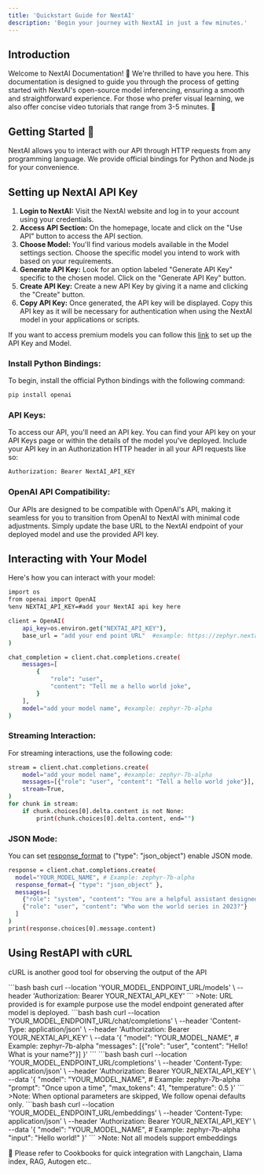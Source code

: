 ```yaml
---
title: 'Quickstart Guide for NextAI'
description: 'Begin your journey with NextAI in just a few minutes.'
---
```


## Introduction
Welcome to NextAI Documentation! 🎉 We're thrilled to have you here. This documentation is designed to guide you through the process of getting started with NextAI's open-source model inferencing, ensuring a smooth and straightforward experience. For those who prefer visual learning, we also offer concise video tutorials that range from 3-5 minutes. 🚀

## Getting Started 📑
NextAI allows you to interact with our API through HTTP requests from any programming language. We provide official bindings for Python and Node.js for your convenience.

## Setting up NextAI API Key
1) **Login to NextAI:** Visit the NextAI website and log in to your account using your credentials.
2) **Access API Section:** On the homepage, locate and click on the "Use API" button to access the API section.
3) **Choose Model:** You'll find various models available in the Model settings section. Choose the specific model you intend to work with based on your requirements.
4) **Generate API Key:** Look for an option labeled "Generate API Key" specific to the chosen model. Click on the "Generate API Key" button.
5) **Create API Key:** Create a new API Key by giving it a name and clicking the "Create" button.
6) **Copy API Key:** Once generated, the API key will be displayed. Copy this API key as it will be necessary for authentication when using the NextAI model in your applications or scripts.

If you want to access premium models you can follow this [link](https://docs.nextai.co.in/NextAI%20Compute/Deploy%20Open%20Source%20Model) to set up the API Key and Model.

### Install Python Bindings:
To begin, install the official Python bindings with the following command:
```bash python
pip install openai
```

### API Keys:
To access our API, you'll need an API key. You can find your API key on your API Keys page or within the details of the model you've deployed. Include your API key in an Authorization HTTP header in all your API requests like so:

```bash python
Authorization: Bearer NextAI_API_KEY
```

### OpenAI API Compatibility:

Our APIs are designed to be compatible with OpenAI's API, making it seamless for you to transition from OpenAI to NextAI with minimal code adjustments. Simply update the base URL to the NextAI endpoint of your deployed model and use the provided API key.

## Interacting with Your Model
Here's how you can interact with your model:
```bash python
import os
from openai import OpenAI
%env NEXTAI_API_KEY=#add your NextAI api key here

client = OpenAI(
    api_key=os.environ.get("NEXTAI_API_KEY"),
    base_url = "add your end point URL"  #example: https://zephyr.nextai.co.in/v1
)

chat_completion = client.chat.completions.create(
    messages=[
        {
            "role": "user",
            "content": "Tell me a hello world joke",
        }
    ],
    model="add your model name", #example: zephyr-7b-alpha
)
```
### Streaming Interaction:
For streaming interactions, use the following code:

```bash
stream = client.chat.completions.create(
    model="add your model name", #example: zephyr-7b-alpha
    messages=[{"role": "user", "content": "Tell a hello world joke"}],
    stream=True,
)
for chunk in stream:
    if chunk.choices[0].delta.content is not None:
        print(chunk.choices[0].delta.content, end="")
```
### JSON Mode:
You can set [response_format](https://platform.openai.com/docs/api-reference/chat/create#chat-create-response_format) to ("type": "json_object") enable JSON mode. 
```bash python
response = client.chat.completions.create(
  model="YOUR_MODEL_NAME", # Example: zephyr-7b-alpha
  response_format={ "type": "json_object" },
  messages=[
    {"role": "system", "content": "You are a helpful assistant designed to output JSON."},
    {"role": "user", "content": "Who won the world series in 2023?"}
  ]
)
print(response.choices[0].message.content)
```
## Using RestAPI with cURL
cURL is another good tool for observing the output of the API

<AccordionGroup>
<Accordion title="General API Interaction">
```bash bash
curl --location 'YOUR_MODEL_ENDPOINT_URL/models' \ 
--header 'Authorization: Bearer YOUR_NEXTAI_API_KEY'
```
>Note: URL provided is for example purpose use the model endpoint generated after model is deployed.
</Accordion>

<Accordion title="Chat Completions">
```bash bash
curl --location 'YOUR_MODEL_ENDPOINT_URL/chat/completions' \
--header 'Content-Type: application/json' \
--header 'Authorization: Bearer YOUR_NEXTAI_API_KEY' \
--data '{
    "model": "YOUR_MODEL_NAME", # Example: zephyr-7b-alpha
    "messages": [{"role": "user", "content": "Hello! What is your name?"}]
}'
```
</Accordion>

<Accordion title="Text Completions">
```bash bash
curl --location 'YOUR_MODEL_ENDPOINT_URL/completions' \
--header 'Content-Type: application/json' \
--header 'Authorization: Bearer YOUR_NEXTAI_API_KEY' \
--data '{
    "model": "YOUR_MODEL_NAME", # Example: zephyr-7b-alpha
    "prompt": "Once upon a time",
    "max_tokens": 41,
    "temperature": 0.5
}'
```
>Note: When optional parameters are skipped, We follow openai defaults only.
</Accordion>

<Accordion title="Embeddings">
```bash bash
curl --location 'YOUR_MODEL_ENDPOINT_URL/embeddings' \
--header 'Content-Type: application/json' \
--header 'Authorization: Bearer YOUR_NEXTAI_API_KEY' \
--data '{
    "model": "YOUR_MODEL_NAME", # Example: zephyr-7b-alpha
    "input": "Hello world!"
}'
```
>Note: Not all models support embeddings
</Accordion>
</AccordionGroup>

🦙 Please refer to Cookbooks for quick integration with Langchain, Llama index, RAG, Autogen etc..

